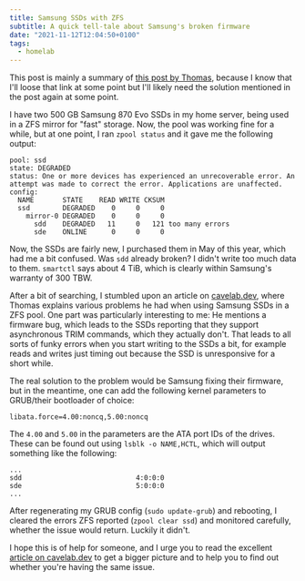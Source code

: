 ```yaml
---
title: Samsung SSDs with ZFS
subtitle: A quick tell-tale about Samsung's broken firmware
date: "2021-11-12T12:04:50+0100"
tags:
  - homelab
---
```


This post is mainly a summary of [this post by Thomas][cavelabarticle],
because I know that I'll loose that link at some point but I'll likely need the solution mentioned in the post again at some point.

I have two 500 GB Samsung 870 Evo SSDs in my home server, being used in a ZFS mirror for "fast" storage.
Now, the pool was working fine for a while, but at one point, I ran `zpool status` and it gave me the following output:

```
pool: ssd
state: DEGRADED
status: One or more devices has experienced an unrecoverable error. An attempt was made to correct the error. Applications are unaffected.
config:
  NAME       STATE    READ WRITE CKSUM
  ssd        DEGRADED    0     0     0
    mirror-0 DEGRADED    0     0     0
      sdd    DEGRADED   11     0   121 too many errors
      sde    ONLINE      0     0     0
```

Now, the SSDs are fairly new, I purchased them in May of this year, which had me a bit confused. Was `sdd` already broken? I didn't write too much data to them.
`smartctl` says about 4 TiB, which is clearly within Samsung's warranty of 300 TBW.

After a bit of searching, I stumbled upon an article on [cavelab.dev][cavelabarticle], where Thomas explains various problems he had when using Samsung SSDs in a ZFS pool.
One part was particularly interesting to me: He mentions a firmware bug, which leads to the SSDs reporting that they support asynchronous TRIM commands, which they actually don't.
That leads to all sorts of funky errors when you start writing to the SSDs a bit, for example reads and writes just timing out because the SSD is unresponsive for a short while.

The real solution to the problem would be Samsung fixing their firmware, but in the meantime, one can add the following kernel parameters to GRUB/their bootloader of choice:

```
libata.force=4.00:noncq,5.00:noncq
```

The `4.00` and `5.00` in the parameters are the ATA port IDs of the drives. These can be found out using `lsblk -o NAME,HCTL`, which will output something like the following:

```
...
sdd                            4:0:0:0
sde                            5:0:0:0
...
```

After regenerating my GRUB config (`sudo update-grub`) and rebooting, I cleared the errors ZFS reported (`zpool clear ssd`) and monitored carefully, whether the issue would return.
Luckily it didn't.

I hope this is of help for someone, and I urge you to read the excellent [article on cavelab.dev][cavelabarticle] to get a bigger picture and to help you to find out whether you're having the same issue.

[cavelabarticle]: https://blog.cavelab.dev/2021/02/zfs-ssd-pool-problems/
